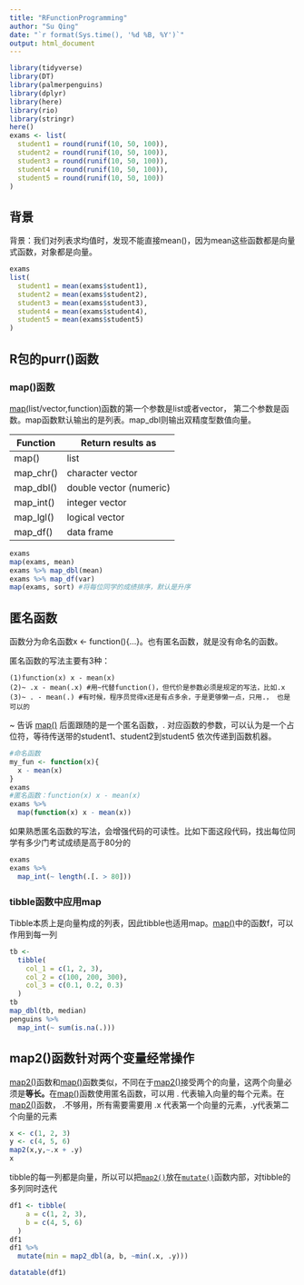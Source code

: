 ```yaml
---
title: "RFunctionProgramming"
author: "Su Qing"
date: "`r format(Sys.time(), '%d %B, %Y')`"
output: html_document
---
```


```r
library(tidyverse)
library(DT)
library(palmerpenguins)
library(dplyr)
library(here)
library(rio)
library(stringr)
here()
exams <- list(
  student1 = round(runif(10, 50, 100)),
  student2 = round(runif(10, 50, 100)),
  student3 = round(runif(10, 50, 100)),
  student4 = round(runif(10, 50, 100)),
  student5 = round(runif(10, 50, 100))
)
```

## 背景

背景：我们对列表求均值时，发现不能直接mean()，因为mean这些函数都是向量式函数，对象都是向量。

```r
exams
list(
  student1 = mean(exams$student1),
  student2 = mean(exams$student2),
  student3 = mean(exams$student3),
  student4 = mean(exams$student4),
  student5 = mean(exams$student5)
)
```

## R包的purr()函数

### map()函数

[map(](https://purrr.tidyverse.org/reference/map.html)list/vector,function[)](https://purrr.tidyverse.org/reference/map.html)函数的第一个参数是list或者vector， 第二个参数是函数。map函数默认输出的是列表。map_dbl则输出双精度型数值向量。

| Function  | Return results as       |
|-----------|-------------------------|
| map()     | list                    |
| map_chr() | character vector        |
| map_dbl() | double vector (numeric) |
| map_int() | integer vector          |
| map_lgl() | logical vector          |
| map_df()  | data frame              |

```r
exams
map(exams, mean)
exams %>% map_dbl(mean)
exams %>% map_df(var)
map(exams, sort) #将每位同学的成绩排序，默认是升序
```

## 匿名函数

函数分为命名函数x \<- function(){...}。也有匿名函数，就是没有命名的函数。

匿名函数的写法主要有3种：

    (1)function(x) x - mean(x)
    (2)~ .x - mean(.x) #用~代替function()，但代价是参数必须是规定的写法，比如.x
    (3)~ . - mean(.) #有时候，程序员觉得x还是有点多余，于是更够懒一点，只用.， 也是可以的

\~ 告诉 [map()](https://purrr.tidyverse.org/reference/map.html) 后面跟随的是一个匿名函数，. 对应函数的参数，可以认为是一个占位符，等待传送带的student1、student2到student5 依次传递到函数机器。

```r
#命名函数
my_fun <- function(x){
  x - mean(x)
} 
exams
#匿名函数：function(x) x - mean(x)
exams %>% 
  map(function(x) x - mean(x))


```

如果熟悉匿名函数的写法，会增强代码的可读性。比如下面这段代码，找出每位同学有多少门考试成绩是高于80分的

```r
exams
exams %>% 
  map_int(~ length(.[. > 80]))
```

### tibble函数中应用map

Tibble本质上是向量构成的列表，因此tibble也适用map。[map()](https://purrr.tidyverse.org/reference/map.html)中的函数f，可以作用到每一列

```r
tb <- 
  tibble(
    col_1 = c(1, 2, 3),
    col_2 = c(100, 200, 300),
    col_3 = c(0.1, 0.2, 0.3)
  )
tb
map_dbl(tb, median)
penguins %>%
  map_int(~ sum(is.na(.)))
```

## **map2()函数针对两个变量经常操作**

[map2()](https://purrr.tidyverse.org/reference/map2.html)函数和[map()](https://purrr.tidyverse.org/reference/map.html)函数类似，不同在于[map2()](https://purrr.tidyverse.org/reference/map2.html)接受两个的向量，这两个向量必须是**等长。**在[map()](https://purrr.tidyverse.org/reference/map.html)函数使用匿名函数，可以用 . 代表输入向量的每个元素。在[map2()](https://purrr.tidyverse.org/reference/map2.html)函数， .不够用，所有需要需要用 .x 代表第一个向量的元素，.y代表第二个向量的元素

```r
x <- c(1, 2, 3)
y <- c(4, 5, 6)
map2(x,y,~.x + .y)
x
```

tibble的每一列都是向量，所以可以把[`map2()`](https://purrr.tidyverse.org/reference/map2.html)放在[`mutate()`](https://dplyr.tidyverse.org/reference/mutate.html)函数内部，对tibble的多列同时迭代

```r
df1 <- tibble(
    a = c(1, 2, 3),
    b = c(4, 5, 6)
  )
df1
df1 %>% 
  mutate(min = map2_dbl(a, b, ~min(.x, .y)))
```

```r
datatable(df1)
```
